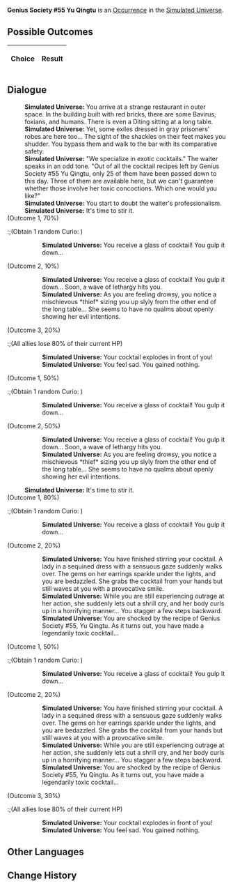{{Simulated Universe Event Infobox
|title         = Genius Society #55 Yu Qingtu
|image         = Random Event 7.png
|type          =
|domains_su    = Occurrence
|domains_ext   = Occurrence
|domains_swarm = 
|domains_gng   = 
|requirements  =
|prev          = 
|next          = 
|indexRewards  =
|characters    = 
}}
'''Genius Society #55 Yu Qingtu''' is an [[Simulated Universe/Occurrence|Occurrence]] in the [[Simulated Universe]].

==Possible Outcomes==
{| class="article-table"
!Choice
!Result

|}

<!--
==Gameplay Notes==

-->
==Dialogue==
{{Dialogue Start}}
:'''Simulated Universe:''' You arrive at a strange restaurant in outer space. In the building built with red bricks, there are some Bavirus, foxians, and humans. There is even a Diting sitting at a long table.
:'''Simulated Universe:''' Yet, some exiles dressed in gray prisoners' robes are here too... The sight of the shackles on their feet makes you shudder. You bypass them and walk to the bar with its comparative safety.
:'''Simulated Universe:''' "We specialize in exotic cocktails." The waiter speaks in an odd tone. "Out of all the cocktail recipes left by Genius Society #55 Yu Qingtu, only 25 of them have been passed down to this day. Three of them are available here, but we can't guarantee whether those involve her toxic concoctions. Which one would you like?"
:'''Simulated Universe:''' You start to doubt the waiter's professionalism.
:'''Simulated Universe:''' It's time to stir it.
;(Outcome 1, 70%)
:;(Obtain 1 random Curio<nowiki>:</nowiki> {{Item|The Pinkest Collision|20|type=Curio|link=Simulated_Universe/Curio#The_Pinkest_Collision}})
::'''Simulated Universe:''' You receive a glass of cocktail! You gulp it down...
;(Outcome 2, 10%)
::'''Simulated Universe:''' You receive a glass of cocktail! You gulp it down... Soon, a wave of lethargy hits you.
::'''Simulated Universe:''' As you are feeling drowsy, you notice a mischievous *thief* sizing you up slyly from the other end of the long table... She seems to have no qualms about openly showing her evil intentions.
:;(Lose 50% of currently possessed Cosmic Fragments)
::'''Simulated Universe:''' You fail to resist the urge to sleep... By the time you wake up, the thief with her dazzling eyes is already gone.
::'''Simulated Universe:''' Your wallet is no longer stuffed, and you have lost lots of Cosmic Fragments... You hope to run into her again.
:;(Set allies' HP to 40% of Max HP and Energy to 0% of Max Energy)
:;(Enter battle)
:::'''Variant 1''': [Unknown Stage ID: 80213011]
:::'''Variant 2''': [Unknown Stage ID: 80213012]
:::'''Variant 3''': [Unknown Stage ID: 80213013]
;(Outcome 3, 20%)
:;(All allies lose 80% of their current HP)
::'''Simulated Universe:''' Your cocktail explodes in front of you!
::'''Simulated Universe:''' You feel sad. You gained nothing.
;(Outcome 1, 50%)
:;(Obtain 1 random Curio<nowiki>:</nowiki> {{Item|The Pinkest Collision|20|type=Curio|link=Simulated_Universe/Curio#The_Pinkest_Collision}})
::'''Simulated Universe:''' You receive a glass of cocktail! You gulp it down...
;(Outcome 2, 50%)
::'''Simulated Universe:''' You receive a glass of cocktail! You gulp it down... Soon, a wave of lethargy hits you.
::'''Simulated Universe:''' As you are feeling drowsy, you notice a mischievous *thief* sizing you up slyly from the other end of the long table... She seems to have no qualms about openly showing her evil intentions.
:;(Lose 50% of currently possessed Cosmic Fragments)
::'''Simulated Universe:''' You fail to resist the urge to sleep... By the time you wake up, the thief with her dazzling eyes is already gone.
::'''Simulated Universe:''' Your wallet is no longer stuffed, and you have lost lots of Cosmic Fragments... You hope to run into her again.
:;(Set allies' HP to 40% of Max HP and Energy to 0% of Max Energy)
:;(Enter battle)
:::'''Variant 1''': [Unknown Stage ID: 80213011]
:::'''Variant 2''': [Unknown Stage ID: 80213012]
:::'''Variant 3''': [Unknown Stage ID: 80213013]
:'''Simulated Universe:''' It's time to stir it.
;(Outcome 1, 80%)
:;(Obtain 1 random Curio<nowiki>:</nowiki> {{Item|Thalan Toxi-Flame|20|type=Curio|link=Simulated_Universe/Curio#Thalan_Toxi-Flame}})
::'''Simulated Universe:''' You receive a glass of cocktail! You gulp it down...
;(Outcome 2, 20%)
::'''Simulated Universe:''' You have finished stirring your cocktail. A lady in a sequined dress with a sensuous gaze suddenly walks over. The gems on her earrings sparkle under the lights, and you are bedazzled. She grabs the cocktail from your hands but still waves at you with a provocative smile.
::'''Simulated Universe:''' While you are still experiencing outrage at her action, she suddenly lets out a shrill cry, and her body curls up in a horrifying manner... You stagger a few steps backward.
::'''Simulated Universe:''' You are shocked by the recipe of Genius Society #55, Yu Qingtu. As it turns out, you have made a legendarily toxic cocktail...
:;(Enter battle)
:::'''Variant 1''': [Unknown Stage ID: 80213021]
:::'''Variant 2''': [Unknown Stage ID: 80213022]
:::'''Variant 3''': [Unknown Stage ID: 80213023]
;(Outcome 1, 50%)
:;(Obtain 1 random Curio<nowiki>:</nowiki> {{Item|Thalan Toxi-Flame|20|type=Curio|link=Simulated_Universe/Curio#Thalan_Toxi-Flame}})
::'''Simulated Universe:''' You receive a glass of cocktail! You gulp it down...
;(Outcome 2, 20%)
::'''Simulated Universe:''' You have finished stirring your cocktail. A lady in a sequined dress with a sensuous gaze suddenly walks over. The gems on her earrings sparkle under the lights, and you are bedazzled. She grabs the cocktail from your hands but still waves at you with a provocative smile.
::'''Simulated Universe:''' While you are still experiencing outrage at her action, she suddenly lets out a shrill cry, and her body curls up in a horrifying manner... You stagger a few steps backward.
::'''Simulated Universe:''' You are shocked by the recipe of Genius Society #55, Yu Qingtu. As it turns out, you have made a legendarily toxic cocktail...
:;(Enter battle)
:::'''Variant 1''': [Unknown Stage ID: 80213021]
:::'''Variant 2''': [Unknown Stage ID: 80213022]
:::'''Variant 3''': [Unknown Stage ID: 80213023]
;(Outcome 3, 30%)
:;(All allies lose 80% of their current HP)
::'''Simulated Universe:''' Your cocktail explodes in front of you!
::'''Simulated Universe:''' You feel sad. You gained nothing.
{{Dialogue End}}

==Other Languages==
{{Other Languages
|en   = Genius Society #55 Yu Qingtu
|zhs  = 天才俱乐部#55余清涂
|zht  = 天才俱樂部#55余清涂
|ja   = {{Rubi|天才|てんさい}}クラブ#55{{Rubi|余清塗|よせいと}}
|ko   = 지니어스 클럽 #55 여청도
|es   = Yu Qingtu, miembro n.º 55 del Círculo de Genios
|fr   = Yu Qingtu, membre n° 55 de la Société des génies
|ru   = Член Общества гениев №&nbsp;55 Юй Цинту
|th   = Yu Qingtu #55 แห่งสมาคมอัจฉริยะ
|vi   = CLB Thiên Tài #55 Yu Qingtu
|de   = Yu Qingtu, Geniusgesellschaft Nr. 55
|id   = Genius Society #55 Yu Qingtu
|pt   = Sociedade de Gênios #55 Yu Qingtu
}}

==Change History==
{{Change History|<!--unknown-->}}
